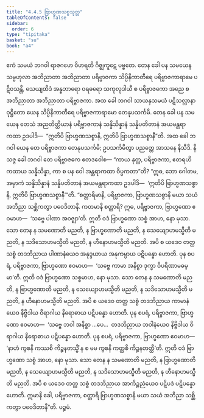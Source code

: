 ```yaml
---
title: "4.4.5 ဗြာဟ္မဏသစ္စသုတ္တ"
tableOfContents: false
sidebar:
  order: 6
type: "tipitaka"
basket: "su"
book: "a4"
---
```



<DynamicBreadcrumb />

<Division number="185" book="a4">

<Paragraph number="1129" book="a4">
ဧကံ သမယံ ဘဂဝါ ရာဇဂဟေ ဝိဟရတိ ဂိဇ္ဈကူဋေ ပဗ္ဗတေ. တေန ခေါ ပန သမယေန သမ္ဗဟုလာ အဘိညာတာ အဘိညာတာ ပရိဗ္ဗာဇကာ သိပ္ပိနိကာတီရေ ပရိဗ္ဗာဇကာရာမေ ပဋိဝသန္တိ, သေယျထိဒံ အန္နဘာရော ဝရဓရော သကုလုဒါယီ စ ပရိဗ္ဗာဇကော အညေ စ အဘိညာတာ အဘိညာတာ ပရိဗ္ဗာဇကာ. အထ ခေါ ဘဂဝါ သာယနှသမယံ ပဋိသလ္လာနာ ဝုဋ္ဌိတော ယေန သိပ္ပိနိကာတီရေ ပရိဗ္ဗာဇကာရာမော တေနုပသင်္ကမိ.
</Paragraph>

<Paragraph number="1130" book="a4">
တေန ခေါ ပန သမယေန တေသံ အညတိတ္ထိယာနံ ပရိဗ္ဗာဇကာနံ သန္နိသိန္နာနံ သန္နိပတိတာနံ အယမန္တရာ ကထာ ဥဒပါဒိ—  “ဣတိပိ ဗြာဟ္မဏသစ္စာနိ, ဣတိပိ ဗြာဟ္မဏသစ္စာနီ”တိ. အထ ခေါ ဘဂဝါ ယေန တေ ပရိဗ္ဗာဇကာ တေနုပသင်္ကမိ; ဥပသင်္ကမိတွာ ပညတ္တေ အာသနေ နိသီဒိ. နိသဇ္ဇ ခေါ ဘဂဝါ တေ ပရိဗ္ဗာဇကေ ဧတဒဝေါစ—
</Paragraph>

<Paragraph number="1131" book="a4">
“ကာယ နုတ္ထ, ပရိဗ္ဗာဇကာ, ဧတရဟိ ကထာယ သန္နိသိန္နာ, ကာ စ ပန ဝေါ အန္တရာကထာ ဝိပ္ပကတာ”တိ? “ဣဓ, ဘော ဂေါတမ, အမှာကံ သန္နိသိန္နာနံ သန္နိပတိတာနံ အယမန္တရာကထာ ဥဒပါဒိ—  ‘ဣတိပိ ဗြာဟ္မဏသစ္စာနိ, ဣတိပိ ဗြာဟ္မဏသစ္စာနီ’”တိ.
</Paragraph>

<Paragraph number="1132" book="a4">
“စတ္တာရိမာနိ, ပရိဗ္ဗာဇကာ, ဗြာဟ္မဏသစ္စာနိ မယာ သယံ အဘိညာ သစ္ဆိကတွာ ပဝေဒိတာနိ. ကတမာနိ စတ္တာရိ? ဣဓ, ပရိဗ္ဗာဇကာ, ဗြာဟ္မဏော ဧဝမာဟ—  ‘သဗ္ဗေ ပါဏာ အဝဇ္ဈာ’တိ. ဣတိ ဝဒံ ဗြာဟ္မဏော သစ္စံ အာဟ, နော မုသာ. သော တေန န သမဏောတိ မညတိ, န ဗြာဟ္မဏောတိ မညတိ, န သေယျောဟမသ္မီတိ မညတိ, န သဒိသောဟမသ္မီတိ မညတိ, န ဟီနောဟမသ္မီတိ မညတိ. အပိ စ ယဒေဝ တတ္ထ သစ္စံ တဒဘိညာယ ပါဏာနံယေဝ အနုဒ္ဒယာယ အနုကမ္ပာယ ပဋိပန္နော ဟောတိ.
</Paragraph>

<Paragraph number="1133" book="a4">
ပုန စပရံ, ပရိဗ္ဗာဇကာ, ဗြာဟ္မဏော ဧဝမာဟ—  ‘သဗ္ဗေ ကာမာ အနိစ္စာ ဒုက္ခာ ဝိပရိဏာမဓမ္မာ’တိ. ဣတိ ဝဒံ ဗြာဟ္မဏော သစ္စမာဟ, နော မုသာ. သော တေန န သမဏောတိ မညတိ, န ဗြာဟ္မဏောတိ မညတိ, န သေယျောဟမသ္မီတိ မညတိ, န သဒိသောဟမသ္မီတိ မညတိ, န ဟီနောဟမသ္မီတိ မညတိ. အပိ စ ယဒေဝ တတ္ထ သစ္စံ တဒဘိညာယ ကာမာနံယေဝ နိဗ္ဗိဒါယ ဝိရာဂါယ နိရောဓာယ ပဋိပန္နော ဟောတိ.
</Paragraph>

<Paragraph number="1134" book="a4">
ပုန စပရံ, ပရိဗ္ဗာဇကာ, ဗြာဟ္မဏော ဧဝမာဟ—  ‘သဗ္ဗေ ဘဝါ အနိစ္စာ …ပေ…  တဒဘိညာယ ဘဝါနံယေဝ နိဗ္ဗိဒါယ ဝိရာဂါယ နိရောဓာယ ပဋိပန္နော ဟောတိ.
</Paragraph>

<Paragraph number="1135" book="a4">
ပုန စပရံ, ပရိဗ္ဗာဇကာ, ဗြာဟ္မဏော ဧဝမာဟ—  ‘နာဟံ ကွစနိ ကဿစိ ကိဉ္စနတသ္မိံ န စ မမ ကွစနိ ကတ္ထစိ ကိဉ္စနတတ္ထီ’တိ. ဣတိ ဝဒံ ဗြာဟ္မဏော သစ္စံ အာဟ, နော မုသာ. သော တေန န သမဏောတိ မညတိ, န ဗြာဟ္မဏောတိ မညတိ, န သေယျောဟမသ္မီတိ မညတိ, န သဒိသောဟမသ္မီတိ မညတိ, န ဟီနောဟမသ္မီတိ မညတိ. အပိ စ ယဒေဝ တတ္ထ သစ္စံ တဒဘိညာယ အာကိဉ္စညံယေဝ ပဋိပဒံ ပဋိပန္နော ဟောတိ. ဣမာနိ ခေါ, ပရိဗ္ဗာဇကာ, စတ္တာရိ ဗြာဟ္မဏသစ္စာနိ မယာ သယံ အဘိညာ သစ္ဆိကတွာ ပဝေဒိတာနီ”တိ.

</Paragraph>
</Division>

<Paragraph number="1136" type="center" book="a4">
ပဉ္စမံ.
</Paragraph>